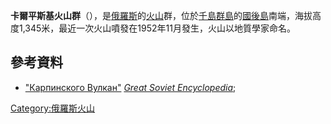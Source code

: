 {{coord|50.13|N|155.37|E|display=title|type:mountain}}

'''卡爾平斯基火山群'''（{{lang-ru|Вулкан Карпинского}}），是[[俄羅斯|俄羅斯]]的[[火山|火山]]群，位於[[千島群島|千島群島]]的[[國後島|國後島]]南端，海拔高度1,345米，最近一次火山噴發在1952年11月發生，火山以地質學家命名。

==參考資料==
* [http://encycl.yandex.ru/art.xml?art=geography/geo/geo2/geo-2012.htm&encpage=geography&mrkp=http%3A//hghltd.yandex.com/yandbtm%3Furl%3Dhttp%253A//encycl.yandex.ru/texts/geography/geo/geo2/geo-2012.htm%26text%3D%25CA%25E0%25F0%25EF%25E8%25ED%25F1%25EA%25EE%25E3%25EE%26reqtext%3D%25CA%25E0%25F0%25EF%25E8%25ED%25F1%25EA%25EE%25E3%25EE%253A%253A2188005%26%26isu%3D2  "Карпинского Вулкан"]{{dead link|date=2018年2月 |bot=InternetArchiveBot |fix-attempted=yes }} ''[[Great_Soviet_Encyclopedia|Great Soviet Encyclopedia]]'';

{{Russia-geo-stub}}
[[Category:俄羅斯火山|Category:俄羅斯火山]]